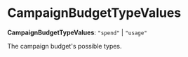
# CampaignBudgetTypeValues

 **CampaignBudgetTypeValues**: `"spend"` \| `"usage"`

The campaign budget's possible types.
